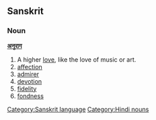 ==Sanskrit==
===Noun===
'''[[अनुराग]]'''

#A higher [[love]], like the love of music or art.
#[[affection]]
#[[admirer]]
#[[devotion]]
#[[fidelity]]
#[[fondness]]

[[Category:Sanskrit language]]
[[Category:Hindi nouns]]
